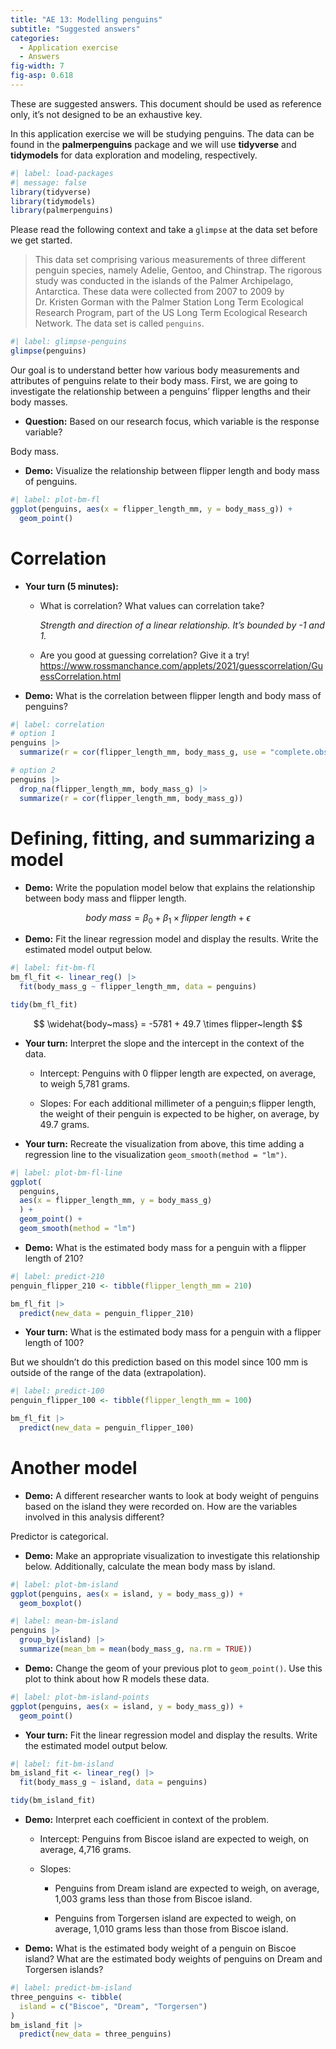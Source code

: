 ```yaml
---
title: "AE 13: Modelling penguins"
subtitle: "Suggested answers"
categories: 
  - Application exercise
  - Answers
fig-width: 7
fig-asp: 0.618
---
```


::: callout-important
These are suggested answers.
This document should be used as reference only, it's not designed to be an exhaustive key.
:::

In this application exercise we will be studying penguins.
The data can be found in the **palmerpenguins** package and we will use **tidyverse** and **tidymodels** for data exploration and modeling, respectively.

```r
#| label: load-packages
#| message: false
library(tidyverse)
library(tidymodels)
library(palmerpenguins)
```

Please read the following context and take a `glimpse` at the data set before we get started.

> This data set comprising various measurements of three different penguin species, namely Adelie, Gentoo, and Chinstrap.
> The rigorous study was conducted in the islands of the Palmer Archipelago, Antarctica.
> These data were collected from 2007 to 2009 by Dr. Kristen Gorman with the Palmer Station Long Term Ecological Research Program, part of the US Long Term Ecological Research Network.
> The data set is called `penguins`.

```r
#| label: glimpse-penguins
glimpse(penguins)
```

Our goal is to understand better how various body measurements and attributes of penguins relate to their body mass.
First, we are going to investigate the relationship between a penguins' flipper lengths and their body masses.

-   **Question:** Based on our research focus, which variable is the response variable?

Body mass.

-   **Demo:** Visualize the relationship between flipper length and body mass of penguins.

```r
#| label: plot-bm-fl
ggplot(penguins, aes(x = flipper_length_mm, y = body_mass_g)) +
  geom_point()
```

# Correlation

-   **Your turn (5 minutes):**
    -   What is correlation?
        What values can correlation take?

        *Strength and direction of a linear relationship. It's bounded by -1 and 1.*

    -   Are you good at guessing correlation?
        Give it a try!
        <https://www.rossmanchance.com/applets/2021/guesscorrelation/GuessCorrelation.html>
-   **Demo:** What is the correlation between flipper length and body mass of penguins?

```r
#| label: correlation
# option 1
penguins |>
  summarize(r = cor(flipper_length_mm, body_mass_g, use = "complete.obs"))

# option 2
penguins |>
  drop_na(flipper_length_mm, body_mass_g) |>
  summarize(r = cor(flipper_length_mm, body_mass_g))
```

# Defining, fitting, and summarizing a model

-   **Demo:** Write the population model below that explains the relationship between body mass and flipper length.

$$
body~mass = \beta_0 + \beta_1 \times flipper~length + \epsilon
$$

-   **Demo:** Fit the linear regression model and display the results. Write the estimated model output below.

```r
#| label: fit-bm-fl
bm_fl_fit <- linear_reg() |>
  fit(body_mass_g ~ flipper_length_mm, data = penguins)

tidy(bm_fl_fit)
```

$$
\widehat{body~mass} = -5781 + 49.7 \times flipper~length
$$

-   **Your turn:** Interpret the slope and the intercept in the context of the data.

    -   Intercept: Penguins with 0 flipper length are expected, on average, to weigh 5,781 grams.

    -   Slopes: For each additional millimeter of a penguin;s flipper length, the weight of their penguin is expected to be higher, on average, by 49.7 grams.

-   **Your turn:** Recreate the visualization from above, this time adding a regression line to the visualization `geom_smooth(method = "lm")`.

```r
#| label: plot-bm-fl-line
ggplot(
  penguins,
  aes(x = flipper_length_mm, y = body_mass_g)
  ) +
  geom_point() +
  geom_smooth(method = "lm")
```

-   **Demo:** What is the estimated body mass for a penguin with a flipper length of 210?

```r
#| label: predict-210
penguin_flipper_210 <- tibble(flipper_length_mm = 210)

bm_fl_fit |>
  predict(new_data = penguin_flipper_210)
```

-   **Your turn:** What is the estimated body mass for a penguin with a flipper length of 100?

But we shouldn't do this prediction based on this model since 100 mm is outside of the range of the data (extrapolation).

```r
#| label: predict-100
penguin_flipper_100 <- tibble(flipper_length_mm = 100)

bm_fl_fit |>
  predict(new_data = penguin_flipper_100)
```

# Another model

-   **Demo:** A different researcher wants to look at body weight of penguins based on the island they were recorded on. How are the variables involved in this analysis different?

Predictor is categorical.

-   **Demo:** Make an appropriate visualization to investigate this relationship below. Additionally, calculate the mean body mass by island.

```r
#| label: plot-bm-island
ggplot(penguins, aes(x = island, y = body_mass_g)) +
  geom_boxplot()
```

```r
#| label: mean-bm-island
penguins |>
  group_by(island) |>
  summarize(mean_bm = mean(body_mass_g, na.rm = TRUE))
```

-   **Demo:** Change the geom of your previous plot to `geom_point()`. Use this plot to think about how R models these data.

```r
#| label: plot-bm-island-points
ggplot(penguins, aes(x = island, y = body_mass_g)) +
  geom_point()
```

-   **Your turn:** Fit the linear regression model and display the results. Write the estimated model output below.

```r
#| label: fit-bm-island
bm_island_fit <- linear_reg() |>
  fit(body_mass_g ~ island, data = penguins)

tidy(bm_island_fit)
```

-   **Demo:** Interpret each coefficient in context of the problem.

    -   Intercept: Penguins from Biscoe island are expected to weigh, on average, 4,716 grams.

    -   Slopes:

        -   Penguins from Dream island are expected to weigh, on average, 1,003 grams less than those from Biscoe island.

        -   Penguins from Torgersen island are expected to weigh, on average, 1,010 grams less than those from Biscoe island.

-   **Demo:** What is the estimated body weight of a penguin on Biscoe island?
    What are the estimated body weights of penguins on Dream and Torgersen islands?

```r
#| label: predict-bm-island
three_penguins <- tibble(
  island = c("Biscoe", "Dream", "Torgersen")
)
bm_island_fit |>
  predict(new_data = three_penguins)
```
